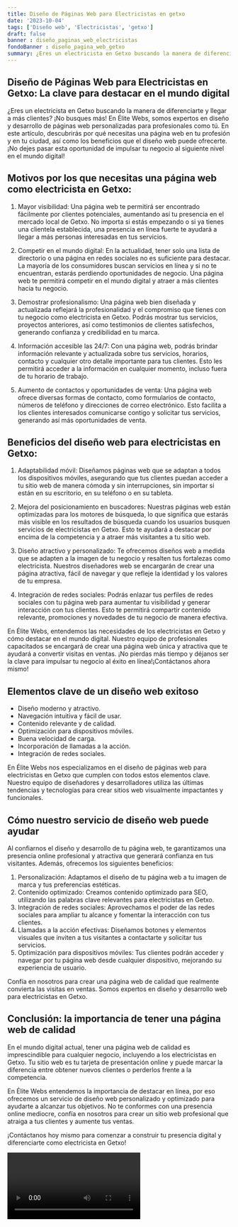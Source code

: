 ```yaml
---
title: Diseño de Páginas Web para Electricistas en getxo
date: '2023-10-04'
tags: ['Diseño web', 'Electricistas', 'getxo']
draft: false
banner : diseño_paginas_web_electricistas
fondoBanner : diseño_pagina_web_getxo
summary: ¿Eres un electricista en Getxo buscando la manera de diferenciarte y llegar a más clientes? ¡No busques más! En Élite Webs, somos expertos en diseño y desarrollo de páginas web personalizadas para profesionales como tú. En este artículo, descubrirás por qué necesitas una página web en tu profesión y en tu ciudad, así como los beneficios que el diseño web puede ofrecerte. ¡No dejes pasar esta oportunidad de impulsar tu negocio al siguiente nivel en el mundo digital!
---
```


## Diseño de Páginas Web para Electricistas en Getxo: La clave para destacar en el mundo digital

¿Eres un electricista en Getxo buscando la manera de diferenciarte y llegar a más clientes? ¡No busques más! En Élite Webs, somos expertos en diseño y desarrollo de páginas web personalizadas para profesionales como tú. En este artículo, descubrirás por qué necesitas una página web en tu profesión y en tu ciudad, así como los beneficios que el diseño web puede ofrecerte. ¡No dejes pasar esta oportunidad de impulsar tu negocio al siguiente nivel en el mundo digital!

## Motivos por los que necesitas una página web como electricista en Getxo:

1. Mayor visibilidad: Una página web te permitirá ser encontrado fácilmente por clientes potenciales, aumentando así tu presencia en el mercado local de Getxo. No importa si estás empezando o si ya tienes una clientela establecida, una presencia en línea fuerte te ayudará a llegar a más personas interesadas en tus servicios.

2. Competir en el mundo digital: En la actualidad, tener solo una lista de directorio o una página en redes sociales no es suficiente para destacar. La mayoría de los consumidores buscan servicios en línea y si no te encuentran, estarás perdiendo oportunidades de negocio. Una página web te permitirá competir en el mundo digital y atraer a más clientes hacia tu negocio.

3. Demostrar profesionalismo: Una página web bien diseñada y actualizada reflejará la profesionalidad y el compromiso que tienes con tu negocio como electricista en Getxo. Podrás mostrar tus servicios, proyectos anteriores, así como testimonios de clientes satisfechos, generando confianza y credibilidad en tu marca.

4. Información accesible las 24/7: Con una página web, podrás brindar información relevante y actualizada sobre tus servicios, horarios, contacto y cualquier otro detalle importante para tus clientes. Esto les permitirá acceder a la información en cualquier momento, incluso fuera de tu horario de trabajo.

5. Aumento de contactos y oportunidades de venta: Una página web ofrece diversas formas de contacto, como formularios de contacto, números de teléfono y direcciones de correo electrónico. Esto facilita a los clientes interesados comunicarse contigo y solicitar tus servicios, generando así más oportunidades de venta.

## Beneficios del diseño web para electricistas en Getxo:

1. Adaptabilidad móvil: Diseñamos páginas web que se adaptan a todos los dispositivos móviles, asegurando que tus clientes puedan acceder a tu sitio web de manera cómoda y sin interrupciones, sin importar si están en su escritorio, en su teléfono o en su tableta.

2. Mejora del posicionamiento en buscadores: Nuestras páginas web están optimizadas para los motores de búsqueda, lo que significa que estarás más visible en los resultados de búsqueda cuando los usuarios busquen servicios de electricistas en Getxo. Esto te ayudará a destacar por encima de la competencia y a atraer más visitantes a tu sitio web.

3. Diseño atractivo y personalizado: Te ofrecemos diseños web a medida que se adapten a la imagen de tu negocio y resalten tus fortalezas como electricista. Nuestros diseñadores web se encargarán de crear una página atractiva, fácil de navegar y que refleje la identidad y los valores de tu empresa.

4. Integración de redes sociales: Podrás enlazar tus perfiles de redes sociales con tu página web para aumentar tu visibilidad y generar interacción con tus clientes. Esto te permitirá compartir contenido relevante, promociones y novedades de tu negocio de manera efectiva.

En Élite Webs, entendemos las necesidades de los electricistas en Getxo y cómo destacar en el mundo digital. Nuestro equipo de profesionales capacitados se encargará de crear una página web única y atractiva que te ayudará a convertir visitas en ventas. ¡No pierdas más tiempo y déjanos ser la clave para impulsar tu negocio al éxito en línea!¡Contáctanos ahora mismo!

<GifSeo />

<Cta />

## Elementos clave de un diseño web exitoso

- Diseño moderno y atractivo.
- Navegación intuitiva y fácil de usar.
- Contenido relevante y de calidad.
- Optimización para dispositivos móviles.
- Buena velocidad de carga.
- Incorporación de llamadas a la acción.
- Integración de redes sociales.

En Élite Webs nos especializamos en el diseño de páginas web para electricistas en Getxo que cumplen con todos estos elementos clave. Nuestro equipo de diseñadores y desarrolladores utiliza las últimas tendencias y tecnologías para crear sitios web visualmente impactantes y funcionales.

## Cómo nuestro servicio de diseño web puede ayudar

Al confiarnos el diseño y desarrollo de tu página web, te garantizamos una presencia online profesional y atractiva que generará confianza en tus visitantes. Además, ofrecemos los siguientes beneficios:

1. Personalización: Adaptamos el diseño de tu página web a tu imagen de marca y tus preferencias estéticas.
2. Contenido optimizado: Creamos contenido optimizado para SEO, utilizando las palabras clave relevantes para electricistas en Getxo.
3. Integración de redes sociales: Aprovechamos el poder de las redes sociales para ampliar tu alcance y fomentar la interacción con tus clientes.
4. Llamadas a la acción efectivas: Diseñamos botones y elementos visuales que inviten a tus visitantes a contactarte y solicitar tus servicios.
5. Optimización para dispositivos móviles: Tus clientes podrán acceder y navegar por tu página web desde cualquier dispositivo, mejorando su experiencia de usuario.

Confía en nosotros para crear una página web de calidad que realmente convierta las visitas en ventas. Somos expertos en diseño y desarrollo web para electricistas en Getxo.

## Conclusión: la importancia de tener una página web de calidad

En el mundo digital actual, tener una página web de calidad es imprescindible para cualquier negocio, incluyendo a los electricistas en Getxo. Tu sitio web es tu tarjeta de presentación online y puede marcar la diferencia entre obtener nuevos clientes o perderlos frente a la competencia.

En Élite Webs entendemos la importancia de destacar en línea, por eso ofrecemos un servicio de diseño web personalizado y optimizado para ayudarte a alcanzar tus objetivos. No te conformes con una presencia online mediocre, confía en nosotros para crear un sitio web profesional que atraiga a tus clientes y aumente tus ventas.

¡Contáctanos hoy mismo para comenzar a construir tu presencia digital y diferenciarte como electricista en Getxo!

<Video />

<CtaBot job='Electricistas' city='getxo'/>

<Gmaps query='getxo+españa+maps' />